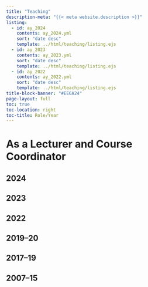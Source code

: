 ```yaml
---
title: "Teaching"
description-meta: "{{< meta website.description >}}"
listing:
  - id: ay_2024
    contents: ay_2024.yml
    sort: "date desc"
    template: ../html/teaching/listing.ejs
  - id: ay_2023
    contents: ay_2023.yml
    sort: "date desc"
    template: ../html/teaching/listing.ejs
  - id: ay_2022
    contents: ay_2022.yml
    sort: "date desc"
    template: ../html/teaching/listing.ejs           
title-block-banner: "#EE6A24"
page-layout: full
toc: true
toc-location: right
toc-title: Role/Year
---
```


# As a Lecturer and Course Coordinator

## 2024

:::{#ay_2024}
:::

## 2023

:::{#ay_2023}
:::

## 2022

:::{#ay_2022}
:::

## 2019–20

:::{#ay_19-20}
:::

## 2017–19

:::{#ay_17-19}
:::

## 2007–15

:::{#ay_older}
:::

